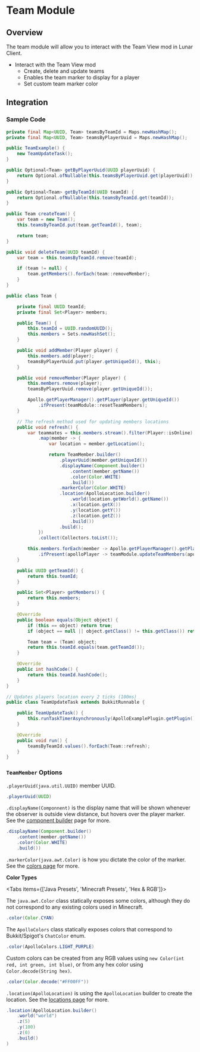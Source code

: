 
# Team Module

## Overview

The team module will allow you to interact with the Team View mod in Lunar Client.

- Interact with the Team View mod
  - Create, delete and update teams
  - Enables the team marker to display for a player
  - Set custom team marker color

## Integration

### Sample Code

```java
private final Map<UUID, Team> teamsByTeamId = Maps.newHashMap();
private final Map<UUID, Team> teamsByPlayerUuid = Maps.newHashMap();

public TeamExample() {
    new TeamUpdateTask();
}

public Optional<Team> getByPlayerUuid(UUID playerUuid) {
    return Optional.ofNullable(this.teamsByPlayerUuid.get(playerUuid));
}

public Optional<Team> getByTeamId(UUID teamId) {
    return Optional.ofNullable(this.teamsByTeamId.get(teamId));
}

public Team createTeam() {
    var team = new Team();
    this.teamsByTeamId.put(team.getTeamId(), team);

    return team;
}

public void deleteTeam(UUID teamId) {
    var team = this.teamsByTeamId.remove(teamId);

    if (team != null) {
        team.getMembers().forEach(team::removeMember);
    }
}

public class Team {

    private final UUID teamId;
    private final Set<Player> members;

    public Team() {
        this.teamId = UUID.randomUUID();
        this.members = Sets.newHashSet();
    }

    public void addMember(Player player) {
        this.members.add(player);
        teamsByPlayerUuid.put(player.getUniqueId(), this);
    }

    public void removeMember(Player player) {
        this.members.remove(player);
        teamsByPlayerUuid.remove(player.getUniqueId());

        Apollo.getPlayerManager().getPlayer(player.getUniqueId())
            .ifPresent(teamModule::resetTeamMembers);
    }

    // The refresh method used for updating members locations
    public void refresh() {
        var teammates = this.members.stream().filter(Player::isOnline)
            .map(member -> {
                var location = member.getLocation();

                return TeamMember.builder()
                    .playerUuid(member.getUniqueId())
                    .displayName(Component.builder()
                        .content(member.getName())
                        .color(Color.WHITE)
                        .build())
                    .markerColor(Color.WHITE)
                    .location(ApolloLocation.builder()
                        .world(location.getWorld().getName())
                        .x(location.getX())
                        .y(location.getY())
                        .z(location.getZ())
                        .build())
                    .build();
            })
            .collect(Collectors.toList());

        this.members.forEach(member -> Apollo.getPlayerManager().getPlayer(member.getUniqueId())
            .ifPresent(apolloPlayer -> teamModule.updateTeamMembers(apolloPlayer, teammates)));
    }

    public UUID getTeamId() {
        return this.teamId;
    }

    public Set<Player> getMembers() {
        return this.members;
    }

    @Override
    public boolean equals(Object object) {
        if (this == object) return true;
        if (object == null || object.getClass() != this.getClass()) return false;

        Team team = (Team) object;
        return this.teamId.equals(team.getTeamId());
    }

    @Override
    public int hashCode() {
        return this.teamId.hashCode();
    }
}

// Updates players location every 2 ticks (100ms)
public class TeamUpdateTask extends BukkitRunnable {

    public TeamUpdateTask() {
        this.runTaskTimerAsynchronously(ApolloExamplePlugin.getPlugin(), 2L, 2L);
    }

    @Override
    public void run() {
        teamsByTeamId.values().forEach(Team::refresh);
    }
}
```

### `TeamMember` Options

`.playerUuid(java.util.UUID)` member UUID.

```java
.playerUuid(UUID)
```

`.displayName(Componnent)` is the display name that will be shown whenever the observer is outside view distance, but hovers over the player marker. See the [component builder](/apollo/developers/utilities/components) page for more.

```java
.displayName(Component.builder()
    .content(member.getName())
    .color(Color.WHITE)
    .build())
```

`.markerColor(java.awt.Color)` is how you dictate the color of the marker. See the [colors page](/apollo/developers/utilities/colors) for more.

**Color Types**

<Tabs items={['Java Presets', 'Minecraft Presets', 'Hex & RGB']}>
<Tab>

The `java.awt.Color` class statically exposes some colors, although they do not correspond to any existing colors used in Minecraft.

```java
.color(Color.CYAN)
```

</Tab>

<Tab>

The `ApolloColors` class statically exposes colors that correspond to Bukkit/Spigot's `ChatColor` enum.

```java
.color(ApolloColors.LIGHT_PURPLE)
```

</Tab>

<Tab>

Custom colors can be created from any RGB values using `new Color(int red, int green, int blue)`, or from any hex color using `Color.decode(String hex)`.

```java
.color(Color.decode("#FF00FF"))
```

</Tab>
</Tabs>


`.location(ApolloLocation)` is using the `ApolloLocation` builder to create the location. See the [locations page](/apollo/developers/utilities/locations) for more.

```java
.location(ApolloLocation.builder()
    .world("world")
    .z(5)
    .y(100)
    .z(0)
    .build()
)
```
